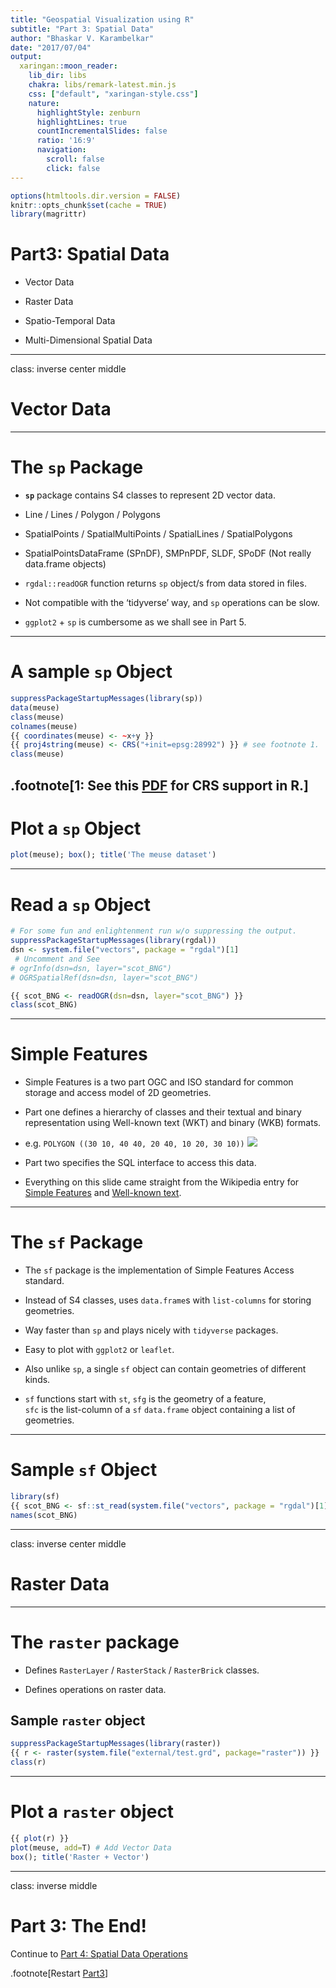 ```yaml
---
title: "Geospatial Visualization using R"
subtitle: "Part 3: Spatial Data"
author: "Bhaskar V. Karambelkar"
date: "2017/07/04"
output:
  xaringan::moon_reader:
    lib_dir: libs
    chakra: libs/remark-latest.min.js
    css: ["default", "xaringan-style.css"]
    nature:
      highlightStyle: zenburn
      highlightLines: true
      countIncrementalSlides: false
      ratio: '16:9'
      navigation:
        scroll: false
        click: false
---
```


```r
options(htmltools.dir.version = FALSE)
knitr::opts_chunk$set(cache = TRUE)
library(magrittr)

```

# Part3: Spatial Data

- Vector Data

- Raster Data

- Spatio-Temporal Data

- Multi-Dimensional Spatial Data

---

class: inverse center middle

# Vector Data

---

# The `sp` Package

- **`sp`** package contains S4 classes to represent 2D vector data.

- Line / Lines / Polygon / Polygons

- SpatialPoints / SpatialMultiPoints / SpatialLines / SpatialPolygons

- SpatialPointsDataFrame (SPnDF), SMPnPDF, SLDF, SPoDF (Not really data.frame objects)

- `rgdal::readOGR` function returns `sp` object/s from data stored in files.

- Not compatible with the 'tidyverse' way, and `sp` operations can be slow.

- `ggplot2` + `sp` is cumbersome as we shall see in Part 5.

---

# A sample `sp` Object

```r
suppressPackageStartupMessages(library(sp))
data(meuse)
class(meuse)
colnames(meuse)
{{ coordinates(meuse) <- ~x+y }}
{{ proj4string(meuse) <- CRS("+init=epsg:28992") }} # see footnote 1.
class(meuse)
```

.footnote[1: See this [PDF](https://www.nceas.ucsb.edu/~frazier/RSpatialGuides/OverviewCoordinateReferenceSystems.pdf) for CRS support in R.]
---

# Plot a `sp` Object

```r
plot(meuse); box(); title('The meuse dataset')
```

---

# Read a `sp` Object

```r
# For some fun and enlightenment run w/o suppressing the output.
suppressPackageStartupMessages(library(rgdal))
dsn <- system.file("vectors", package = "rgdal")[1]
 # Uncomment and See
# ogrInfo(dsn=dsn, layer="scot_BNG")
# OGRSpatialRef(dsn=dsn, layer="scot_BNG")

{{ scot_BNG <- readOGR(dsn=dsn, layer="scot_BNG") }}
class(scot_BNG)
```

---

# Simple Features

- Simple Features is a two part OGC and ISO standard for common storage and access model of 2D geometries.

- Part one defines a hierarchy of classes and their textual and binary representation using Well-known text (WKT) and binary (WKB) formats.

- e.g. `POLYGON ((30 10, 40 40, 20 40, 10 20, 30 10))` ![](https://upload.wikimedia.org/wikipedia/commons/thumb/3/3f/SFA_Polygon.svg/51px-SFA_Polygon.svg.png)

- Part two specifies the SQL interface to access this data.

- Everything on this slide came straight from the Wikipedia entry for [Simple Features](https://en.wikipedia.org/wiki/Simple_Features) and [Well-known text](https://en.wikipedia.org/wiki/Well-known_text).

---

# The `sf` Package

- The `sf` package is the implementation of Simple Features Access standard.

- Instead of S4 classes, uses `data.frame`s with `list-columns` for storing geometries.

- Way faster than `sp` and plays nicely with `tidyverse` packages.

- Easy to plot with `ggplot2` or `leaflet`.

- Also unlike `sp`, a single `sf` object can contain geometries of different kinds.

- `sf` functions start with `st`, `sfg` is the geometry of a feature,<br/> `sfc` is the list-column of a `sf` `data.frame` object containing a list of geometries.

---

# Sample `sf` Object

```r
library(sf)
{{ scot_BNG <- sf::st_read(system.file("vectors", package = "rgdal")[1], 'scot_BNG') }}
names(scot_BNG)
```

---

class: inverse center middle

# Raster Data 

---

# The `raster` package

- Defines `RasterLayer` / `RasterStack` / `RasterBrick` classes.

- Defines operations on raster data.

## Sample `raster` object

```r
suppressPackageStartupMessages(library(raster))
{{ r <- raster(system.file("external/test.grd", package="raster")) }}
class(r)
```

---

# Plot a `raster` object

```r
{{ plot(r) }} 
plot(meuse, add=T) # Add Vector Data
box(); title('Raster + Vector')
```

---

class: inverse middle

# Part 3: The End! 

Continue to [Part 4: Spatial Data Operations](04-Spatial_Data_Operations.html)

.footnote[Restart [Part3](03-Spatial_Data.html)]
